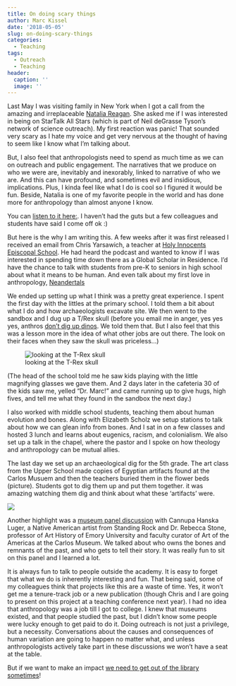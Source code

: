 ```yaml
---
title: On doing scary things
author: Marc Kissel
date: '2018-05-05'
slug: on-doing-scary-things
categories:
  - Teaching
tags:
  - Outreach
  - Teaching
header:
  caption: ''
  image: ''
---
```


Last May I was visiting family in New York when I got a call from the amazing and irreplaceable [Natalia Reagan](https://nataliareagan.com/). She asked me if I was interested in being on StarTalk All Stars (which is part of Neil deGrasse Tyson’s network of science outreach). My first reaction was panic! That sounded very scary as I hate my voice and get very nervous at the thought of having to seem like I know what I’m talking about.

But, I also feel that anthropologists need to spend as much time as we can on outreach and public engagement. The narratives that we produce on who we were are, inevitably and inexorably, linked to narrative of who we are. And this can have profound, and sometimes evil and insidious, implications. Plus, I kinda feel like what I do is cool so I figured it would be fun. Beside, Natalia is one of my favorite people in the world and has done more for anthropology than almost anyone I know. 


You can [listen to it here:](https://www.startalkradio.net/show/extended-classic-makes-us-human-natalia-reagan/). I haven’t had the guts but a few colleagues and students have said I come off ok :)

But here is the why I am writing this. A few weeks after it was first released I received an email from Chris Yarsawich, a teacher at [Holy Innocents Episcopal School](https://www.hies.org/page). He had heard the podcast and wanted to know if I was interested in spending time down there as a Global Scholar in Residence. I’d have the chance to talk with students from pre-K to seniors in high school about what it means to be human. And even talk about my first love in anthropology, [Neandertals](https://frinkiac.com/meme/S09E08/464413.jpg?b64lines=V0hPJ1MgRVZFUgpIRUFSRCBPRiBBICJORUFOREVSVEhBTCI_) 

We ended up setting up what I think was a pretty great experience.
I spent the first day with  the littles at the primary school. I told them a bit about what I do and how archaeologists excavate site. We then went to the sandbox and I dug up a T/Rex skull (before you email me in anger, yes yes yes, anthros [don’t dig up dinos](https://www.youtube.com/watch?v=I_oPV0BKx7A&feature=youtu.be). We told them that. But I also feel that this was a lesson more in the idea of what other jobs are out there. The look on their faces when they saw the skull was priceless…)


![looking at the T-Rex skull](/img/kids.png)


(The head of the school told me he saw kids playing with the little magnifying glasses we gave them. And 2 days later in the cafeteria 30 of the kids saw me, yelled “Dr. Marc!” and came running up to give hugs, high fives, and tell me what they found in the sandbox the next day.)

I also worked with middle school students, teaching them about human evolution and bones. Along with Elizabeth Scholz we setup stations to talk about how we can glean info from bones. And I sat in on a few classes and hosted 3 lunch and learns about eugenics, racism, and colonialism. We also set up a talk in the chapel, where the pastor and I spoke on how theology and anthropology can be mutual allies.

The last day we set up an archaeological dig for the 5th grade. The art class from the Upper School made copies of Egyptian artifacts found at the Carlos Musuem and then the teachers buried them in the flower beds (picture). Students got to dig them up and put them together. it was amazing watching them dig and think about what these ‘artifacts’ were. 

![](/img/Picture1.png)


Another highlight was a [museum panel discussion](https://hies.myschoolapp.com/podium/push/default.aspx?i=282180&s=219&snd=2c0d3566-d587-4048-8544-0959edc2d07c) with Cannupa Hanska Luger, a Native American artist from Standing Rock and Dr. Rebecca Stone, professor of Art History of Emory University and faculty curator of Art of the Americas at the Carlos Museum. We talked about who owns the bones and remnants of the past, and who gets to tell their story. It was really fun to sit on this panel and I learned a lot. 

It is always fun to talk to people outside the academy. It is easy to forget that what we do is inherently interesting and fun. That being said, some of my colleagues think that projects like this are a waste of time. Yes, it won't get me a tenure-track job or a new publication (though Chris and I are going to present on this project at a teaching conference next year). I had no idea that anthropology was a job till I got to college. I knew that museums existed, and that people studied the past, but I didn't know some people were lucky enough to get paid to do it. Doing outreach is not just a privilege, but a necessity. Conversations about the causes and consequences of human variation are going to happen no matter what, and unless anthropologists actively take part in these discussions we won't have a seat at the table.

But if we want to make an impact [we need to get out of the library sometimes](https://youtu.be/sR_xG8DNCSI?t=122)! 



